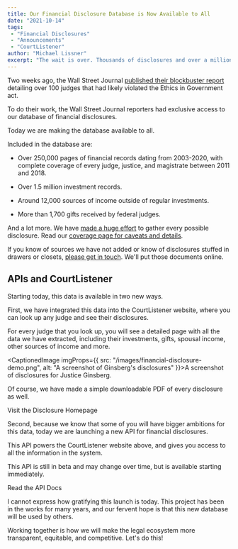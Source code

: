 ```yaml
---
title: Our Financial Disclosure Database is Now Available to All
date: "2021-10-14"
tags:
 - "Financial Disclosures"
 - "Announcements"
 - "CourtListener"
author: "Michael Lissner"
excerpt: "The wait is over. Thousands of disclosures and over a million judicial investments are now at your fingertips."
---
```


<p class="lead">Two weeks ago, the Wall Street Journal <a href={"https://www.wsj.com/articles/131-federal-judges-broke-the-law-by-hearing-cases-where-they-had-a-financial-interest-11632834421?st=wm0bzo39zzjts1v&reflink=desktopwebshare_permalink"}>published their blockbuster report</a> detailing over 100 judges that had likely violated the Ethics in Government act.
</p>

To do their work, the Wall Street Journal reporters had exclusive access to our database of financial disclosures.

Today we are making the database available to all.

Included in the database are:

 - Over 250,000 pages of financial records dating from 2003-2020, with complete coverage of every judge, justice, and magistrate between 2011 and 2018.

 - Over 1.5 million investment records.

 - Around 12,000 sources of income outside of regular investments.

 - More than 1,700 gifts received by federal judges.

And a lot more. We have [made a huge effort][effort] to gather every possible disclosure. Read our [coverage page for caveats and details][coverage].

If you know of sources we have not added or know of disclosures stuffed in drawers or closets, [please get in touch][c]. We'll put those documents online.


## APIs and CourtListener

Starting today, this data is available in two new ways.

First, we have integrated this data into the CourtListener website, where you can look up any judge and see their disclosures.

For every judge that you look up, you will see a detailed page with all the data we have extracted, including their investments, gifts, spousal income, other sources of income and more.


<CaptionedImage imgProps={{
  src: "/images/financial-disclosure-demo.png",
  alt: "A screenshot of Ginsberg's disclosures"
}}>A screenshot of disclosures for Justice Ginsberg.</CaptionedImage>

Of course, we have made a simple downloadable PDF of every disclosure as well.

<p><PurpleButton href="https://www.courtlistener.com/financial-disclosures/" size="lg">Visit the Disclosure Homepage</PurpleButton></p>

Second, because we know that some of you will have bigger ambitions for this data, today we are launching a new API for financial disclosures.

This API powers the CourtListener website above, and gives you access to all the information in the system.

This API is still in beta and may change over time, but is available starting immediately.


<p><PurpleButton href="https://www.courtlistener.com/api/rest-info/#financialdisclosure-endpoint" size="lg">Read the  API Docs</PurpleButton></p>


I cannot express how gratifying this launch is today. This project has been in the works for many years, and our fervent hope is that this new database will be used by others.

Working together is how we will make the legal ecosystem more transparent, equitable, and competitive. Let's do this!


[coverage]: https://www.courtlistener.com/coverage/financial-disclosures/
[effort]: https://twitter.com/FreeLawProject/status/1093612415185350656
[c]: /contact/
[launch]: http://127.0.0.1:3000/2021/09/28/announcing-federal-financial-disclosures/